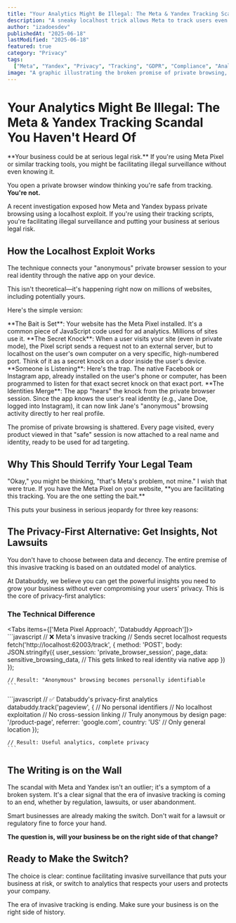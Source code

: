 ```yaml
---
title: "Your Analytics Might Be Illegal: The Meta & Yandex Tracking Scandal"
description: "A sneaky localhost trick allows Meta to track users even in private browsing. Discover how this puts your business at risk and why privacy-first analytics is the only safe path forward."
author: "izadoesdev"
publishedAt: "2025-06-18"
lastModified: "2025-06-18"
featured: true
category: "Privacy"
tags:
  ["Meta", "Yandex", "Privacy", "Tracking", "GDPR", "Compliance", "Analytics"]
image: "A graphic illustrating the broken promise of private browsing, with a padlock being compromised by spying eyes, representing invasive tracking."
---
```



# Your Analytics Might Be Illegal: The Meta & Yandex Tracking Scandal You Haven't Heard Of

<Callout title="🚨 Privacy Alert" type="error">
  **Your business could be at serious legal risk.** If you're using Meta Pixel
  or similar tracking tools, you might be facilitating illegal surveillance
  without even knowing it.
</Callout>

You open a private browser window thinking you're safe from tracking. **You're not.**

A recent investigation exposed how Meta and Yandex bypass private browsing using a localhost exploit. If you're using their tracking scripts, you're facilitating illegal surveillance and putting your business at serious legal risk.

## How the Localhost Exploit Works

The technique connects your "anonymous" private browser session to your real identity through the native app on your device.

<Callout title="The Secret Technique Exposed" type="warning">
  This isn't theoretical—it's happening right now on millions of websites,
  including potentially yours.
</Callout>

Here's the simple version:

<Steps>
  <Step>
    **The Bait is Set**: Your website has the Meta Pixel installed. It's a
    common piece of JavaScript code used for ad analytics. Millions of sites use
    it.
  </Step>
  <Step>
    **The Secret Knock**: When a user visits your site (even in private mode),
    the Pixel script sends a request not to an external server, but to localhost
    on the user's own computer on a very specific, high-numbered port. Think of
    it as a secret knock on a door inside the user's device.
  </Step>
  <Step>
    **Someone is Listening**: Here's the trap. The native Facebook or Instagram
    app, already installed on the user's phone or computer, has been programmed
    to listen for that exact secret knock on that exact port.
  </Step>
  <Step>
    **The Identities Merge**: The app "hears" the knock from the private browser
    session. Since the app knows the user's real identity (e.g., Jane Doe,
    logged into Instagram), it can now link Jane's "anonymous" browsing activity
    directly to her real profile.
  </Step>
</Steps>

The promise of private browsing is shattered. Every page visited, every product viewed in that "safe" session is now attached to a real name and identity, ready to be used for ad targeting.

## Why This Should Terrify Your Legal Team

<Callout title="⚖️ Legal Reality Check" type="error">
  "Okay," you might be thinking, "that's Meta's problem, not mine." I wish that
  were true. If you have the Meta Pixel on your website, **you are facilitating
  this tracking. You are the one setting the bait.**
</Callout>

This puts your business in serious jeopardy for three key reasons:

<Cards>
  <Card
    title="💔 The Loss of User Trust is Irreversible"
    description="Your users trust you to respect their privacy. When they find out that the tools on your site are part of a system that actively deceives them, that trust is gone. Forever. In a world where consumers are increasingly privacy-conscious, reputation is everything."
    className="border-red-200 dark:border-red-800"
  />
  <Card
    title="⚖️ A Compliance & Lawsuit Nightmare"
    description="Regulations like GDPR and CCPA have strict rules about consent. This kind of tracking—covertly linking data without explicit, informed consent—is a flagrant violation. The potential fines are astronomical, and the risk of class-action lawsuits is very real. You can't claim ignorance when you're the one who installed the code."
    className="border-orange-200 dark:border-orange-800"
  />
  <Card
    title="🎯 It's a Deliberate Cat-and-Mouse Game"
    description="This isn't an accident. The report notes that when browser makers like Google patch one vulnerability, Meta and others simply find a new one. They are actively working to circumvent privacy measures. Relying on their tools means you are building your business on a foundation of deliberate non-compliance."
    className="border-yellow-200 dark:border-yellow-800"
  />
</Cards>

## The Privacy-First Alternative: Get Insights, Not Lawsuits

<Callout title="🌟 The Good News" type="success">
  You don't have to choose between data and decency. The entire premise of this
  invasive tracking is based on an outdated model of analytics.
</Callout>

At Databuddy, we believe you can get the powerful insights you need to grow your business without ever compromising your users' privacy. This is the core of privacy-first analytics:

<Cards>
  <Card
    title="✅ Privacy-First Analytics"
    description="No cookies, no cross-site tracking, actionable insights without invasion. Your data stays yours."
    className="border-green-200 dark:border-green-800"
  />
  <Card
    title="❌ Big Tech Tracking"
    description="Localhost exploitation, identity linking, deceptive practices, data harvesting for ads."
    className="border-red-200 dark:border-red-800"
  />
</Cards>

### The Technical Difference

<Tabs items={['Meta Pixel Approach', 'Databuddy Approach']}>
  <Tab value="Meta Pixel Approach">
    ```javascript
    // ❌ Meta's invasive tracking
    // Sends secret localhost requests
    fetch('http://localhost:62003/track', {
      method: 'POST',
      body: JSON.stringify({
        user_session: 'private_browser_session',
        page_data: sensitive_browsing_data,
        // This gets linked to real identity via native app
      })
    });
    
    // Result: "Anonymous" browsing becomes personally identifiable
    ```
  </Tab>
  
  <Tab value="Databuddy Approach">
    ```javascript
    // ✅ Databuddy's privacy-first analytics
    databuddy.track('pageview', {
      // No personal identifiers
      // No localhost exploitation
      // No cross-session linking
      // Truly anonymous by design
      page: '/product-page',
      referrer: 'google.com',
      country: 'US' // Only general location
    });
    
    // Result: Useful analytics, complete privacy
    ```
  </Tab>
</Tabs>

## The Writing is on the Wall

The scandal with Meta and Yandex isn't an outlier; it's a symptom of a broken system. It's a clear signal that the era of invasive tracking is coming to an end, whether by regulation, lawsuits, or user abandonment.

<Callout title="🔮 The Future is Privacy-First" type="info">
  Smart businesses are already making the switch. Don't wait for a lawsuit or
  regulatory fine to force your hand.
</Callout>

**The question is, will your business be on the right side of that change?**

## Ready to Make the Switch?

The choice is clear: continue facilitating invasive surveillance that puts your business at risk, or switch to analytics that respects your users and protects your company.

The era of invasive tracking is ending. Make sure your business is on the right side of history.
